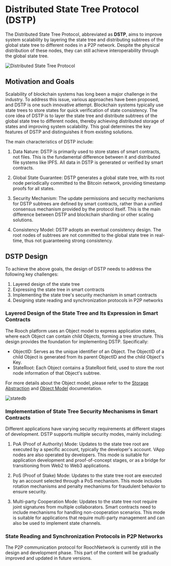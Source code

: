 # Distributed State Tree Protocol (DSTP)

The Distributed State Tree Protocol, abbreviated as **DSTP**, aims to improve system scalability by layering the state tree and distributing subtrees of the global state tree to different nodes in a P2P network. Despite the physical distribution of these nodes, they can still achieve interoperability through the global state tree.

![Distributed State Tree Protocol](/blog/bitcoin-application-layer/dstp.svg)

## Motivation and Goals

Scalability of blockchain systems has long been a major challenge in the industry. To address this issue, various approaches have been proposed, and DSTP is one such innovative attempt. Blockchain systems typically use state trees to store states for quick verification of state consistency. The core idea of DSTP is to layer the state tree and distribute subtrees of the global state tree to different nodes, thereby achieving distributed storage of states and improving system scalability. This goal determines the key features of DSTP and distinguishes it from existing solutions.

The main characteristics of DSTP include:

1. Data Nature: DSTP is primarily used to store states of smart contracts, not files. This is the fundamental difference between it and distributed file systems like IPFS. All data in DSTP is generated or verified by smart contracts.

2. Global State Guarantee: DSTP generates a global state tree, with its root node periodically committed to the Bitcoin network, providing timestamp proofs for all states.

3. Security Mechanism: The update permissions and security mechanisms for DSTP subtrees are defined by smart contracts, rather than a unified consensus mechanism provided by the protocol itself. This is the main difference between DSTP and blockchain sharding or other scaling solutions.

4. Consistency Model: DSTP adopts an eventual consistency design. The root nodes of subtrees are not committed to the global state tree in real-time, thus not guaranteeing strong consistency.

## DSTP Design

To achieve the above goals, the design of DSTP needs to address the following key challenges:

1. Layered design of the state tree
2. Expressing the state tree in smart contracts
3. Implementing the state tree's security mechanism in smart contracts
4. Designing state reading and synchronization protocols in P2P networks

### Layered Design of the State Tree and Its Expression in Smart Contracts

The Rooch platform uses an Object model to express application states, where each Object can contain child Objects, forming a tree structure. This design provides the foundation for implementing DSTP. Specifically:

* ObjectID: Serves as the unique identifier of an Object. The ObjectID of a child Object is generated from its parent ObjectID and the child Object's Key.
* StateRoot: Each Object contains a StateRoot field, used to store the root node information of that Object's subtree.

For more details about the Object model, please refer to the [Storage Abstraction](/learn/core-concepts/objects/storage-abstraction) and [Object Model](/learn/core-concepts/objects/object) documentation.

![statedb](/docs/rooch-design-statedb.svg)

### Implementation of State Tree Security Mechanisms in Smart Contracts

Different applications have varying security requirements at different stages of development. DSTP supports multiple security modes, mainly including:

1. PoA (Proof of Authority) Mode: Updates to the state tree root are executed by a specific account, typically the developer's account. VApp nodes are also operated by developers. This mode is suitable for application development and proof-of-concept stages, or as a bridge for transitioning from Web2 to Web3 applications.

2. PoS (Proof of Stake) Mode: Updates to the state tree root are executed by an account selected through a PoS mechanism. This mode includes rotation mechanisms and penalty mechanisms for fraudulent behavior to ensure security.

3. Multi-party Cooperation Mode: Updates to the state tree root require joint signatures from multiple collaborators. Smart contracts need to include mechanisms for handling non-cooperation scenarios. This mode is suitable for applications that require multi-party management and can also be used to implement state channels.

### State Reading and Synchronization Protocols in P2P Networks


<Callout>
The P2P communication protocol for RoochNetwork is currently still in the design and development phase. This part of the content will be gradually improved and updated in future versions.
</Callout>